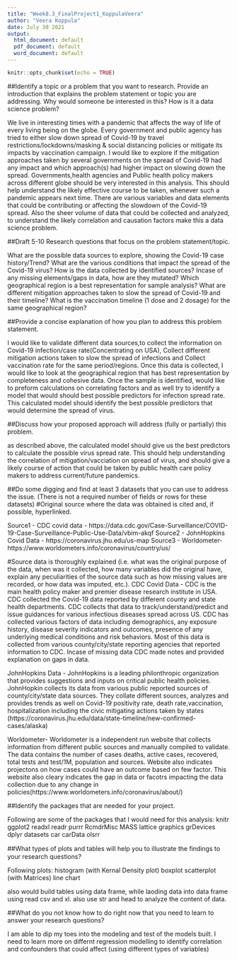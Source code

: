 ```yaml
---
title: "Week8.3_FinalProject1_KoppulaVeera"
author: "Veera Koppula"
date: July 30 2021
output:
  html_document: default
  pdf_document: default
  word_document: default
---
```


```r
knitr::opts_chunk$set(echo = TRUE)
```

##Identify a topic or a problem that you want to research.  Provide an introduction that explains the problem statement or topic you are addressing. Why would someone be interested in this?  How is it a data science problem?

We live in interesting times with a pandemic that affects the way of life of every living being on the globe. Every government and public agency has tried to either slow down spread of Covid-19  by travel restrictions/lockdowns/masking & social distancing policies or mitigate its impacts by vaccination campaign. I would like to explore if the mitigation approaches taken by several governments on the spread of Covid-19 had any impact and which approach(s) had higher impact on slowing down the spread. 
Governments,health agencies and Public health policy makers across different globe should be very interested in this analysis. This should help understand the likely effective course to be taken, whenever such a pandemic appears next time. 
There are various variables and data elements that could be contributing or affecting the slowdown of the Covid-19 spread. Also the sheer volume of data that could be collected and analyzed, to understand the likely correlation and causation factors make this a data science problem. 

##Draft 5-10 Research questions that focus on the problem statement/topic.

What are the possible data sources to explore, showing the Covid-19 case history/Trend?
What are the various conditions that impact the spread of the Covid-19 virus?
How is the data collected by identified sources?
Incase of any missing elements/gaps in data, how are they mutated?
Which geographical region is a best representation for sample analysis?
What are different mitigation approaches taken to slow the spread of Covid-19 and their timeline?
What is the vaccination timeline (1 dose and 2 dosage) for the same geographical region?

##Provide a concise explanation of how you plan to address this problem statement.

I would like to validate different data sources,to collect the information on Covid-19 infection/case rate(Concentrating on USA), Collect different mitigation actions taken to slow the spread of infections and Collect vaccination rate for the same period/regions. Once this data is collected, I would like to look at the geographical region that has best representation by completeness and cohesive data. Once the sample is identified, would like to preform calculations on correlating factors and as well try to identify a model that would should best possible predictors for infection spread rate.
This calculated model should identify the best possible predictors that would determine the spread of virus.

##Discuss how your proposed approach will address (fully or partially) this problem.

as described above, the calculated model should give us the best predictors to calculate the possible virus spread rate. This should help understanding the correlation of mitigation/vacciation on spread of virus, and should give a likely course of action that could be taken by public health care policy makers to address current/future pandemics.

##Do some digging and find at least 3 datasets that you can use to address the issue. (There is not a required number of fields or rows for these datasets)
#Original source where the data was obtained is cited and, if possible, hyperlinked.

Source1 - CDC covid data - https://data.cdc.gov/Case-Surveillance/COVID-19-Case-Surveillance-Public-Use-Data/vbim-akqf
Source2 - JohnHopkins Covid Data - https://coronavirus.jhu.edu/us-map
Source3 - Worldometer- https://www.worldometers.info/coronavirus/country/us/

#Source data is thoroughly explained (i.e. what was the original purpose of the data, when was it collected, how many variables did the original have, explain any peculiarities of the source data such as how missing values are recorded, or how data was imputed, etc.).
CDC Covid Data - CDC is the main health policy maker and premier disease research institute in USA. CDC collected the Covid-19 data reported by different county and state health departments. 
CDC collects that data to track/understand/predict and issue guidances for various infectious diseases spread across US. CDC has collected various factors of data including demographics, any exposure history, disease severity indicators and outcomes, presence of any underlying medical conditions and risk behaviors. 
Most of this data is collected from various county/city/state reporting agencies that reported information to CDC. Incase of missing data CDC made notes and provided explanation on gaps in data.

JohnHopkins Data - JohnHopkins is a leading philonthropic organization that provides suggestions and inputs on critical public health policies. JohnHopkin collects its data from various public reported sources of county/city/state data sources. They collate different sources, analyzes and provides trends as well on Covid-19 positivity rate, death rate,vaccination, hospitalization including the civic mitigating actions taken by states (https://coronavirus.jhu.edu/data/state-timeline/new-confirmed-cases/alaska)

Worldometer- Worldometer is a independent run website that collects information from different public sources and manually compiled to validate. The data contains the number of cases deaths, active cases, recovered, total tests and test/1M, population and sources. Website also indicates projectons on how cases could have an outcome based on few factor. This website also cleary indicates the gap in data or facotrs impacting the data collection due to any change in policies(https://www.worldometers.info/coronavirus/about/)

##Identify the packages that are needed for your project.

Following are some of the packages that I would need for this analysis:
knitr
ggplot2
readxl
readr
purrr
RcmdrMisc
MASS
lattice
graphics
grDevices
dplyr
datasets
car
carData
olsrr


##What types of plots and tables will help you to illustrate the ﬁndings to your research questions?

Following plots:
histogram (with Kernal Density plot)
boxplot
scatterplot (with Matrices)
line chart

also would build tables using data frame, while laoding data into data frame using read csv and xl. 
also use str and head to analyze the content of data.

##What do you not know how to do right now that you need to learn to answer your research questions?

I am able to dip my toes into the modeling and test of the models built. I need to learn more on differnt regression modelling to identify correlation and confounders that could affect (using different types of variables)
